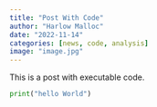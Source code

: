 ```yaml
---
title: "Post With Code"
author: "Harlow Malloc"
date: "2022-11-14"
categories: [news, code, analysis]
image: "image.jpg"
---
```


This is a post with executable code.


```python

print("hello World")

```